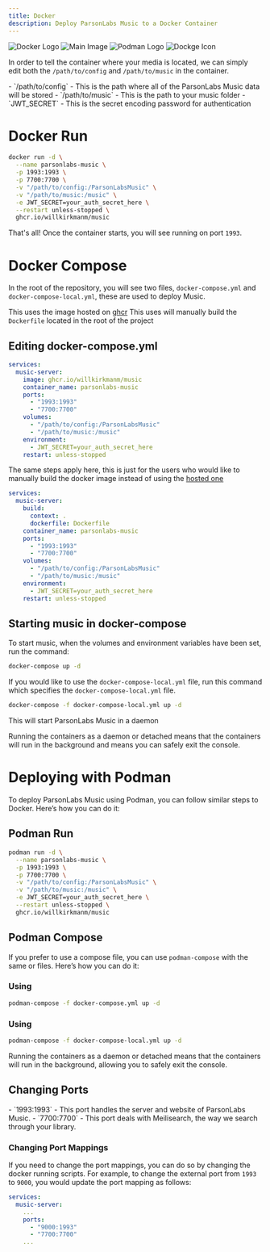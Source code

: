 ```yaml
---
title: Docker
description: Deploy ParsonLabs Music to a Docker Container
---
```


<div className="flex justify-center items-center gap-4 mt-4">
  <img src="https://blog.codewithdan.com/wp-content/uploads/2023/06/Docker-Logo.png" alt="Docker Logo" className="h-20" />
  <img src="https://notamax.be/wp-content/uploads/2019/12/docker_compose.png" alt="Main Image" className="h-20" />
  <img src="https://upload.wikimedia.org/wikipedia/commons/9/9a/Podman-logo-orig.png" alt="Podman Logo" className="h-20" />
  <img src="https://dockge.kuma.pet/icon.svg" alt="Dockge Icon" className="h-20" />
</div>
<Files>
  <Folder name="apps" />
  <Folder name="crates" />
  <Folder name="packages" />
  <File name="docker-compose.yml" />
  <File name="docker-compose-local.yml" />
  <File name="Dockerfile" />
  <File name="package.json" />
</Files>


In order to tell the container where your media is located, we can simply edit both the `/path/to/config` and `/path/to/music` in the container.


<Callout title="Values to Edit">
  - `/path/to/config` - This is the path where all of the ParsonLabs Music data will be stored 
  - `/path/to/music` - This is the path to your music folder
  - `JWT_SECRET` - This is the secret encoding password for authentication
</Callout>


# Docker Run
```bash
docker run -d \
  --name parsonlabs-music \
  -p 1993:1993 \
  -p 7700:7700 \
  -v "/path/to/config:/ParsonLabsMusic" \
  -v "/path/to/music:/music" \
  -e JWT_SECRET=your_auth_secret_here \
  --restart unless-stopped \
  ghcr.io/willkirkmanm/music
```

That's all! Once the container starts, you will see running on port `1993`.

# Docker Compose
In the root of the repository, you will see two files, `docker-compose.yml` and `docker-compose-local.yml`, these are used to deploy Music.

<Callout title="docker-compose.yml">This uses the image hosted on [ghcr](https://github.com/WillKirkmanM/music/pkgs/container/music)</Callout>
<Callout title="docker-compose-local.yml">This uses will manually build the `Dockerfile` located in the root of the project</Callout>

## Editing docker-compose.yml

```yaml title="docker-compose.yml"
services:
  music-server:
    image: ghcr.io/willkirkmanm/music
    container_name: parsonlabs-music
    ports:
      - "1993:1993"
      - "7700:7700"
    volumes:
      - "/path/to/config:/ParsonLabsMusic"
      - "/path/to/music:/music"
    environment:
      - JWT_SECRET=your_auth_secret_here
    restart: unless-stopped
```

<Callout title="Locally Building the Image">The same steps apply here, this is just for the users who would like to manually build the docker image instead of using the [hosted one](https://github.com/WillKirkmanM/music/pkgs/container/music)</Callout>
```yaml title="docker-compose-local.yml"
services:
  music-server:
    build:
      context: .
      dockerfile: Dockerfile
    container_name: parsonlabs-music
    ports:
      - "1993:1993"
      - "7700:7700"
    volumes:
      - "/path/to/config:/ParsonLabsMusic"
      - "/path/to/music:/music"
    environment:
      - JWT_SECRET=your_auth_secret_here
    restart: unless-stopped
```

## Starting music in docker-compose
To start music, when the volumes and environment variables have been set, run the command:

```bash
docker-compose up -d
```

If you would like to use the `docker-compose-local.yml` file, run this command which specifies the `docker-compose-local.yml` file.

```bash
docker-compose -f docker-compose-local.yml up -d
```

This will start ParsonLabs Music in a daemon

<Callout title="Info">
  Running the containers as a daemon or detached means that the containers will run in the background and means you can safely exit the console.
</Callout>

# Deploying with Podman

To deploy ParsonLabs Music using Podman, you can follow similar steps to Docker. Here’s how you can do it:

## Podman Run

```bash
podman run -d \
  --name parsonlabs-music \
  -p 1993:1993 \
  -p 7700:7700 \
  -v "/path/to/config:/ParsonLabsMusic" \
  -v "/path/to/music:/music" \
  -e JWT_SECRET=your_auth_secret_here \
  --restart unless-stopped \
  ghcr.io/willkirkmanm/music
```

## Podman Compose

If you prefer to use a compose file, you can use `podman-compose` with the same  or  files. Here’s how you can do it:

### Using 

```bash
podman-compose -f docker-compose.yml up -d
```

### Using 

```bash
podman-compose -f docker-compose-local.yml up -d
```

<Callout title="Info">
  Running the containers as a daemon or detached means that the containers will run in the background, allowing you to safely exit the console.
</Callout>

## Changing Ports
<Callout title="What Ports do What?">
  - `1993:1993` - This port handles the server and website of ParsonLabs Music.
  - `7700:7700` - This port deals with Meilisearch, the way we search through your library.
</Callout>

### Changing Port Mappings

If you need to change the port mappings, you can do so by changing the docker running scripts. For example, to change the external port from `1993` to `9000`, you would update the port mapping as follows:

```yaml
services:
  music-server:
    ...
    ports:
      - "9000:1993"
      - "7700:7700"
    ...
```